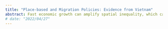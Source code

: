 ```yaml
---
title: "Place-based and Migration Policies: Evidence from Vietnam"
abstract: Fast economic growth can amplify spatial inequality, which can be mitigated by place-based or migration policies. Shall a government subsidize firms to enter or people to migrate out of poorer regions to increase welfare? What about a combination of them? I seek to answer these questions in the context of Vietnam. First, I document a pair of place-based and migration policies in the 2000s and show how they affect firms' locations. I then leverage the time-varying aspect of the place-based policy to estimate a structural parameter of a dynamic model with forward-looking firms and households.
# date: "2022/04/27"
---
```


